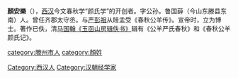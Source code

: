 '''顏安樂'''（{{bd|?||?||}}），[[西汉|西汉]]今文春秋学“颜氏学”的开创者。字公孙。鲁国薛（今山东滕县东南）人。曾任齐郡太守丞。与[[严彭祖|严彭祖]]从眭孟受《春秋公羊传》。宣帝时，立为博士。著作已佚，清[[马国翰|马国翰]][[《玉函山房辑佚书》|《玉函山房辑佚书》]]辑有《公羊严氏春秋》和《春秋公羊颜氏记》。

[[Category:西汉人|Category:西汉人]]
[[Category:汉朝经学家|Category:汉朝经学家]]
[[category:滕州市人|category:滕州市人]]
[[category:顏姓|category:顏姓]]